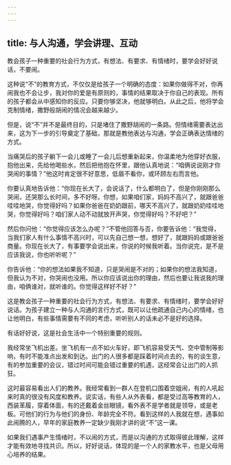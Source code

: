 ```yaml
---
---
---
```

title: 与人沟通，学会讲理、互动
---




教会孩子一种重要的社会行为方式，有想法、有要求、有情绪时，要学会好好说话，不要闹。

这种说“不”的教育方式，不仅仅是给孩子一个明确的态度：如果你做得不对，你再闹我也不会让步，我对你的爱是有原则的，事情的结果取决于你自己的表现。所有的孩子都会从中感知你的反应。只要你够坚决，他就够明白。从此之后，他将学会克制情绪，撒野般胡闹的情况会越来越少。

但是，说“不”并不是最终目的，只是堵住了撒野胡闹的一条路。但情绪需要表达出来，这为下一步的引导奠定了基础，那就是教他表达与沟通，学会正确表达情绪的方式。

当痛哭后的孩子躺下一会儿或睡了一会儿后想重新起来，你温柔地为他穿好衣服，抱他出来，先给他喝些水，然后把他抱在怀里，跟他认真地说：“咱俩说说刚才你哭闹的事情？”他这时肯定很不好意思，低眉不看你，或环顾左右而言他。

你要认真地告诉他：“你现在长大了，会说话了，什么都明白了，但是你刚刚那么哭闹，还哭那么长时间，多不好呀。你想，如果咱们家，妈妈不高兴了，就跟爸爸哇哇地哭，你觉得好吗？如果你爸爸在奶奶跟前，哪天不高兴了，就跟奶奶哇哇地哭，你觉得好吗？咱们家人动不动就放开声哭，你觉得好吗？不好吧？”

然后你问他：“你觉得应该怎么办呢？”不管他回答与否，你要告诉他：“我觉得，当我们家人有什么事情不高兴时，可以先自己想一想，想好了，就跟妈妈或跟爸爸商量。你现在长大了，有事要学会说出来，你说的时候我听着。当你说完，是不是应该我说，你也听听呢？”

你告诉他：“你的想法如果我不知道，只是哭闹是不对的；如果你的想法我知道，但我认为不对，你哭闹也没用。所以你应该说出你的理由，然后也要让我说我的理由，咱俩谁对，就听谁的。你觉得这样好不好？”

这是教会孩子一种重要的社会行为方式，有想法、有要求、有情绪时，要学会好好说话。为孩子建立一种与人沟通的言行方式，既可以让他疏通自己内心的情绪，也让他明白，有些事情需要有不同的考虑，听听别人的话未必不是好的选择。

有话好好说，这是社会生活中一个特别重要的规则。

我经常坐飞机出差。坐飞机有一点不如火车好，即飞机容易受天气、空中管制等影响，有时不能准点出发和到达。出门的人很多都是踩着时间点去的，有的谈生意，有的参加重要的会议，错过时间可能会错过重要的机遇，这经常会让出门的人抓狂。

这时最容易看出人们的教养。我经常看到一群人在登机口围着空姐闹，有的人吼起来时真的很没有风度和教养。说实话，有些人从外表看，都是受过高等教育的人，西装革履，穿着体面，有的还戴着金丝眼镜，看外表不是学者就是领导，或是老板。可他们的行为与他们的身份、年龄完全不符。看到这样的人我就在想，遇事如此闹腾的人，早年的家庭教养一定缺少我刚才讲的说“不”这一课。

如果我们遇事产生情绪时，不以闹的方式，而是以沟通的方式取得彼此理解，这样才能有效地寻找共识。所以，好好说话，体现的是一个人的家教水平，也是父母用心培养的结果。